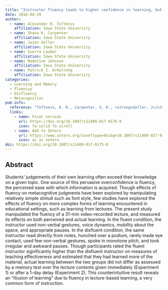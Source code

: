 ```yaml
---
title: "Instructor fluency leads to higher confidence in learning, but not better learning"
date: 2018-04-29
author:
  - name: Alexander R. Toftenss
    affiliation: Iowa State University
  - name: Shana K. Carpenter
    affiliation: Iowa State University
  - name: Jason Geller
    affiliation: Iowa State University
  - name: Sierra Lauber
    affiliation: Iowa State University
  - name: Madeline Johnson
    affiliation: Iowa State University
  - name: Patrick I. Armstrong
    affiliation: Iowa State University
categories: 
  - Learning and Memory
  - Fluencuy
  - Disfluency
  - Metacognition
pub-info:
  reference: "Toftness, A. R., Carpenter, S. K., <strong>Geller, J</strong>., Lauber, S., Johnson, M., & Armstrong, P. I. (2018). Instructor fluency leads to higher confidence in learning, but not better learning. Metacognition and Learning, 13(1), 1–14. https://doi.org/10.1007/s11409-017-9175-0"
  links:
    - name: Final version
      url: https://doi.org/10.1007/s11409-017-9175-0
      icon: fa-solid fa-scroll
    - name: Add to Zotero
      url: https://www.zotero.org/save?type=doi&q=10.1007/s11409-017-9175-0
      icon: ai ai-zotero
doi: https://doi.org/10.1007/s11409-017-9175-0
---
```


## Abstract

Students’ judgements of their own learning often exceed their knowledge on a given topic. One source of this pervasive overconfidence is fluency, the perceived ease with which information is acquired. Though effects of fluency on metacognitive judgments have been explored by manipulating relatively simple stimuli such as font style, few studies have explored the effects of fluency on more complex forms of learning encountered in educational settings, such as learning from lectures. The present study manipulated the fluency of a 31-min video-recorded lecture, and measured its effects on both perceived and actual learning. In the fluent condition, the instructor used non-verbal gestures, voice dynamics, mobility about the space, and appropriate pauses. In the disfluent condition, the same instructor read directly from notes, hunched over a podium, rarely made eye contact, used few non-verbal gestures, spoke in monotone pitch, and took irregular and awkward pauses. Though participants rated the fluent instructor significantly higher than the disfluent instructor on measures of teaching effectiveness and estimated that they had learned more of the material, actual learning between the two groups did not differ as assessed by a memory test over the lecture contents given immediately (Experiment 1) or after a 1-day delay (Experiment 2). This counterintuitive result reveals an “illusion of learning” due to fluency in lecture-based learning, a very common form of instruction.
